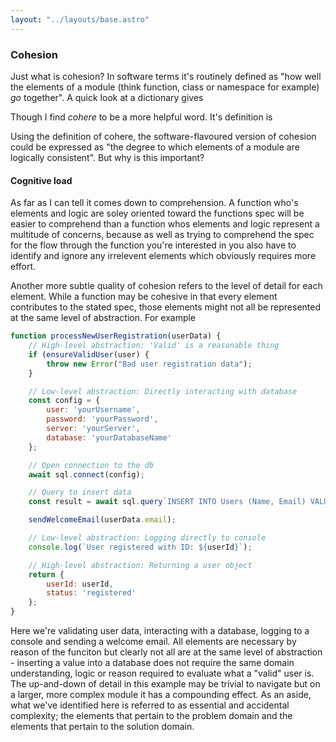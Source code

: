 ```yaml
---
layout: "../layouts/base.astro"
---
```



### Cohesion

Just what is cohesion? In software terms it's routinely defined as "how well the elements of a module (think function, class or namespace for example) _go_ together". A quick look at a dictionary gives

<Definition
  word="cohesion"
  type="noun"
  definition="The action or fact of forming a united whole" />

Though I find _cohere_ to be a more helpful word. It's definition is

  <Definition
    word="cohere"
    type="verb"
    definition="(of an argument or theory) be logically consistent" />

Using the definition of cohere, the software-flavoured version of cohesion could be expressed as "the degree to which elements of a module are logically consistent". But why is this important?

#### Cognitive load
As far as I can tell it comes down to comprehension. A function who's elements and logic are soley oriented toward the functions spec will be easier to comprehend than a function whos elements and logic represent a multitude of concerns, because as well as trying to comprehend the spec for the flow through the function you're interested in you also have to identify and ignore any irrelevent elements which obviously requires more effort.

Another more subtle quality of cohesion refers to the level of detail for each element. While a function may be cohesive in that every element contributes to the stated spec, those elements might not all be represented at the same level of abstraction. For example

```js
function processNewUserRegistration(userData) {
    // High-level abstraction: 'Valid' is a reasonable thing
    if (ensureValidUser(user) {
        throw new Error("Bad user registration data");
    }

    // Low-level abstraction: Directly interacting with database
    const config = {
        user: 'yourUsername',
        password: 'yourPassword',
        server: 'yourServer',
        database: 'yourDatabaseName'
    };

    // Open connection to the db
    await sql.connect(config);

    // Query to insert data
    const result = await sql.query`INSERT INTO Users (Name, Email) VALUES (${userData.name}, ${userData.email})`;

    sendWelcomeEmail(userData.email);

    // Low-level abstraction: Logging directly to console
    console.log(`User registered with ID: ${userId}`);

    // High-level abstraction: Returning a user object
    return {
        userId: userId,
        status: 'registered'
    };
}
```

Here we're validating user data, interacting with a database, logging to a console and sending a welcome email. All elements are necessary by reason of the funciton but clearly not all are at the same level of abstraction - inserting a value into a database does not require the same domain understanding, logic or reason required to evaluate what a "valid" user is. The up-and-down of detail in this example may be trivial to navigate but on a larger, more complex module it has a compounding effect. As an aside, what we've identified here is referred to as essential and accidental complexity; the elements that pertain to the problem domain and the elements that pertain to the solution domain.

